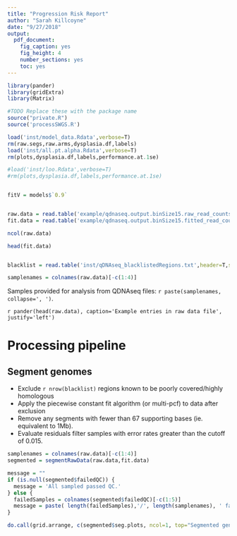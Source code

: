 ```yaml
---
title: "Progression Risk Report"
author: "Sarah Killcoyne"
date: "9/27/2018"
output: 
  pdf_document: 
    fig_caption: yes
    fig_height: 4
    number_sections: yes
    toc: yes
---
```


```r
library(pander)
library(gridExtra)
library(Matrix)

#TODO Replace these with the package name
source("private.R")
source('processSWGS.R')

load('inst/model_data.Rdata',verbose=T)
rm(raw.segs,raw.arms,dysplasia.df,labels)
load('inst/all.pt.alpha.Rdata',verbose=T)
rm(plots,dysplasia.df,labels,performance.at.1se)

#load('inst/loo.Rdata',verbose=T)
#rm(plots,dysplasia.df,labels,performance.at.1se)


fitV = models$`0.9`


raw.data = read.table('example/qdnaseq.output.binSize15.raw_read_counts.txt', sep='\t', header=T)
fit.data = read.table('example/qdnaseq.output.binSize15.fitted_read_counts.txt', sep='\t', header=T)

ncol(raw.data)

head(fit.data)


blacklist = read.table('inst/qDNAseq_blacklistedRegions.txt',header=T,sep='\t')

samplenames = colnames(raw.data)[-c(1:4)]
```


Samples provided for analysis from QDNAseq files: `r paste(samplenames, collapse=', ')`. 

`r pander(head(raw.data), caption='Example entries in raw data file', justify='left')`


# Processing pipeline

## Segment genomes

- Exclude `r nrow(blacklist)` regions known to be poorly covered/highly homologous
- Apply the piecewise constant fit algorithm (or multi-pcf) to data after exclusion
- Remove any segments with fewer than 67 supporting bases (ie. equivalent to 1Mb).
- Evaluate residuals filter samples with error rates greater than the cutoff of 0.015.


```r
samplenames = colnames(raw.data)[-c(1:4)]
segmented = segmentRawData(raw.data,fit.data)

message = ""
if (is.null(segmented$failedQC)) {
  message = 'All sampled passed QC.'
} else {
  failedSamples = colnames(segmented$failedQC)[-c(1:5)]
  message = paste( length(failedSamples),'/', length(samplenames), ' failed QC.')
}
```


```r
do.call(grid.arrange, c(segmented$seg.plots, ncol=1, top="Segmented genome"))
```


